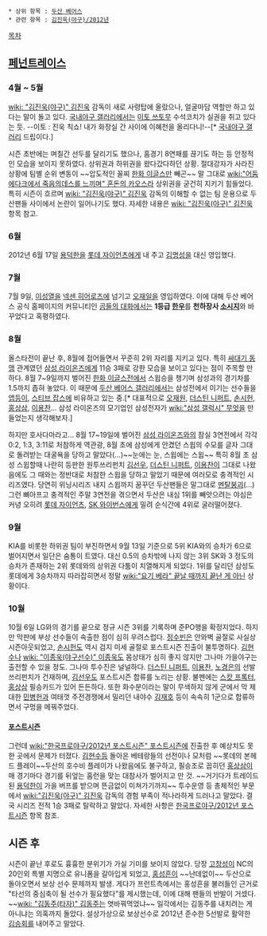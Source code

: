  * 상위 항목 : [[두산 베어스]]
 * 관련 항목 : [[김진욱(야구)/2012년]]

[[목차]]
== [[페넌트레이스]] ==
=== 4월 ~ 5월 ===
[[wiki: "김진욱(야구)" 김진욱]] 감독이 새로 사령탑에 올랐으나, 얼굴마담 역할만 하고 있다는 말이 돌고 있다. [[국내야구 갤러리]]에서는 [[이토 쓰토무]] 수석코치가 실권을 쥐고 있다는 듯. --이토 : 진욱 칙쇼! 내가 화장실 간 사이에 이혜천을 올리다니!--[* [[국내야구 갤러리]] 드립이다.]

시즌 초반에는 며칠간 선두를 달리기도 했으나, 홈경기 8연패를 끊기도 하는 등 안정적인 모습을 보이지 못하였다. 상위권과 하위권을 왔다갔다하던 상황. 절대강자가 사라진 상황에 팀별 순위 변동이 ~~압도적인 꼴찌 [[한화 이글스]]만 빼곤~~ 말 그대로 [[wiki:"어둠에다크에서 죽음의데스를 느끼며" 혼돈의 카오스]]라 상위권을 굳건히 지키기 힘들었다.
특히 시즌이 흐르며 [[wiki: "김진욱(야구)" 김진욱]] 감독의 이해할 수 없는 팀 운용으로 두산팬들 사이에서 논란이 일어나기도 했다. 자세한 내용은 [[wiki: "김진욱(야구)" 김진욱]] 항목 참고.

=== 6월 ===
2012년 6월 17일 [[용덕한]]을 [[롯데 자이언츠]]에게 내 주고 [[김명성]]을 대신 영입했다.

=== 7월 ===
7월 9일, [[이성열]]을 [[넥센 히어로즈]]에 넘기고 [[오재일]]을 영입하였다. 이에 대해 두산 베어스 공식 홈페이지의 커뮤니티인 [[곰들의 대화]]에서는 '''1등급 [[한우]]'''를 '''천하장사 [[소시지]]'''와 바꾸었다고 혹평하였다.

=== 8월 ===
올스타전이 끝난 후, 8월에 접어들면서 꾸준히 2위 자리를 지키고 있다. 특히 [[싸대기 동맹]] 관계였던 [[삼성 라이온즈]]에게 11승 3패로 강한 모습을 보이고 있다는 점이 주목할 만하다. 8월 7~9일까지 벌어진 [[한화 이글스]]전에서 스윕승을 챙기며 삼성과의 경기차를 1.5까지 좁혀 놓았다. 이 때문에 [[두산 베어스 갤러리]]에서는 삼성전에서 이기는 선수들을 [[앱등이]], [[스티브 잡스]]에 비유하고 있는 중.[* 대표적으로 [[오재원]], [[더스틴 니퍼트]], [[손시헌]], [[홍상삼]], [[이용찬]]... 삼성 라이온즈의 모기업인 삼성전자가 [[wiki:"삼성 갤럭시" 무엇]]을 만들었는지 생각해보자.]

하지만 호사다마라고... 8월 17~19일에 벌어진 [[삼성 라이온즈]]와의 잠실 3연전에서 각각 0:2, 1:3, 3:11로 처참하게 역관광, 8월 초에 삼성에게 안겼던 스윕의 수모를 글자 그대로 돌려받는 대굴욕을 당하고 말았다(...)~~눈에는 눈, 스윕에는 스윕~~ 특히 8월 초 삼성 스윕할때 나란히 등판한 원투쓰리펀치 [[김선우]], [[더스틴 니퍼트]], [[이용찬]]이 그대로 나왔음에도 그 때와는 정반대로 처참한 스윕을 당하고 말았기 때문에 여러모로 충격적인 시리즈였다. 당연히 위닝시리즈 내지 스윕까지 꿈꾸던 두산팬들은 말그대로 [[멘탈붕괴]](...) 그런 뼈아프고 충격적인 주말 3연전을 겪으면서 두산은 내심 1위를 빼앗으려는 야심은 커녕 오히려 [[롯데 자이언츠]], [[SK 와이번스]]에게 밀려 순식간에 4위로 굴러떨어졌다.

=== 9월 ===
KIA를 비롯한 하위권 팀이 부진하면서 9월 13일 기준으로 5위 KIA와의 승차가 6으로 벌어지면서 일단은 숨통이 트였다. 대신 0.5의 승차밖에 나지 않는 3위 SK와 3 정도의 승차가 존재하는 2위 롯데와의 상위권 다툼이 치열해지게 되었다. 1위를 달리던 삼성도 롯데에게 3승차까지 따라잡히면서 정말 [[wiki:"요기 베라" 끝날 때까지 끝난 게 아닌]] 상황이다.

=== 10월 ===
10월 6일 LG와의 경기를 끝으로 정규 시즌 3위를 기록하며 준PO행을 확정지었다. 하지만 막판에 부상 선수들이 속출한 점이 심히 우려스럽다. [[정수빈]]은 안와벽 골절로 사실상 시즌아웃되었고, [[손시헌]]도 역시 검지 미세 골절로 포스트시즌 진출이 불투명하다. [[김현수]]나 [[wiki: "이종욱(야구선수)" 이종욱]]도 몸상태가 심히 좋지 않지만 그나마 가을야구는 출전할 수 있을 정도. 그나마 투수진은 널널하다. [[더스틴 니퍼트]], [[이용찬]], [[노경은]]의 선발 쓰리펀치가 건재하며, [[김선우]]도 포스트시즌 합류를 노리는 상황. 불펜에는 [[스캇 프록터]], [[홍상삼]] 필승카드가 있어 든든하다. 또한 화수분이라는 말이 무색하지 않게 군에서 막 제대한 [[민병헌]]과 여태껏 주전경쟁에서 밀리던 내야수 [[김재호]] 등이 속속히 1군으로 합류하면서 구멍을 메꿔주었다.

==== [[포스트시즌]] ====
그런데 [[wiki:"한국프로야구/2012년 포스트시즌" 포스트시즌]]에 진출한 후 예상치도 못한 곳에서 문제가 터졌다. [[김현수]]등 돌아온 베테랑들의 선전이나 모처럼 ~~롯데의 본헤드 플레이~~두산의 호수비 플레이가 나왔음에도 불구하고, 필승조로 꼽히던 [[홍상삼]]이 매 경기마다 경기를 뒤엎는 홈런을 맞는 대참사가 벌어지고 만 것. ~~거기다가 트레이드된 [[용덕한]]이 가을 버프를 받으며 뜬금없이 미쳐가기까지~~ 투수운영 등 총체적인 부문에서 [[wiki:"김진욱(야구)" 김진욱]] 감독의 경험 부족이 적나라하게 드러나고 말았다. 결국 시리즈 전적 1승 3패로 탈락하고 말았다. 자세한 사항은 [[한국프로야구/2012년 포스트시즌]] 항목 참조.

== 시즌 후 ==
시즌이 끝난 후로도 흉흉한 분위기가 가실 기미를 보이지 않았다. 당장 [[고창성]]이 NC의 20인외 특별 지명으로 유니폼을 갈아입게 되었고, [[홍성흔]]이 ~~난데없이~~ 두산으로 돌아오면서 보상 선수 문제까지 발생. 게다가 프런트측에서는 홍성흔을 불러들인 근거로 "타선의 중심축이 될 선수가 필요했다"를 제시했는데, 이에 대해 팬들의 반발이 거셌다. ~~[[wiki: "김동주(타자)" 김동주]]는 엿바꿔먹었냐~~ 일각에서는 김동주를 내치려는 게 아니냐는 의혹까지 돌았다. 설상가상으로 보상선수로 2012년 준수한 5선발로 활약한 [[김승회]]를 내어주고 말았다.
